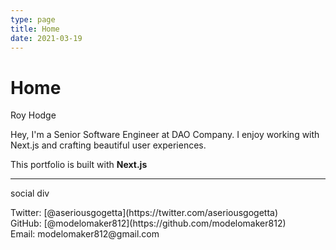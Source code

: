 ```yaml
---
type: page
title: Home
date: 2021-03-19
---
```


# Home

Roy Hodge

Hey, I'm a Senior Software Engineer at DAO Company. 
I enjoy working with Next.js and crafting beautiful user experiences.

This portfolio is built with **Next.js**

---

social div

<div>
  Twitter: [@aseriousgogetta](https://twitter.com/aseriousgogetta)
  <br />
  GitHub: [@modelomaker812](https://github.com/modelomaker812)
  <br />
  Email: modelomaker812@gmail.com
</div>
